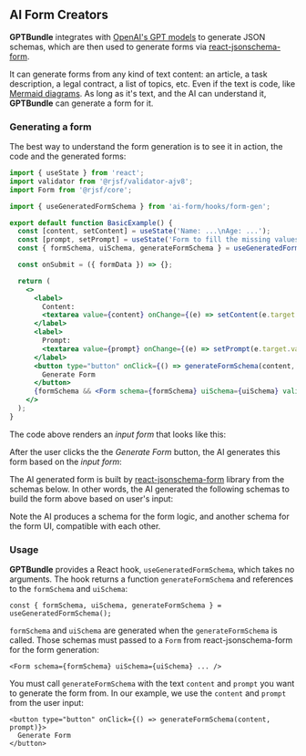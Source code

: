 
## AI Form Creators

**GPTBundle** integrates with [OpenAI's GPT models](https://platform.openai.com/docs/guides/text-generation)
to generate JSON schemas, which are then used to generate forms via [react-jsonschema-form](https://rjsf-team.github.io/react-jsonschema-form/docs/).

It can generate forms from any kind of text content: an article, a task description, a legal contract, a list of topics, etc.
Even if the text is code, like [Mermaid diagrams](https://mermaid.js.org/).
As long as it's text, and the AI can understand it, **GPTBundle** can generate a form for it.

### Generating a form

The best way to understand the form generation is to see it in action, the code and the generated forms:

```jsx {10,27}
import { useState } from 'react';
import validator from '@rjsf/validator-ajv8';
import Form from '@rjsf/core';

import { useGeneratedFormSchema } from 'ai-form/hooks/form-gen';

export default function BasicExample() {
  const [content, setContent] = useState('Name: ...\nAge: ...');
  const [prompt, setPrompt] = useState('Form to fill the missing values');
  const { formSchema, uiSchema, generateFormSchema } = useGeneratedFormSchema();

  const onSubmit = ({ formData }) => {};

  return (
    <>
      <label>
        Content:
        <textarea value={content} onChange={(e) => setContent(e.target.value)} />
      </label>
      <label>
        Prompt:
        <textarea value={prompt} onChange={(e) => setPrompt(e.target.value)} />
      </label>
      <button type="button" onClick={() => generateFormSchema(content, prompt)}>
        Generate Form
      </button>
      {formSchema && <Form schema={formSchema} uiSchema={uiSchema} validator={validator} onSubmit={onSubmit} />}
    </>
  );
}
```

The code above renders an _input form_ that looks like this:

<BasicInputForm />

After the user clicks the the _Generate Form_ button, the AI generates this form based on the _input form_:

<BasicGeneratedForm />

The AI generated form is built by [react-jsonschema-form](https://rjsf-team.github.io/react-jsonschema-form/docs/) library
from the schemas below. In other words, the AI generated the following schemas to build the form above based on user's input:

<BasicGeneratedSchemas />

Note the AI produces a schema for the form logic, and another schema for the form UI, compatible with each other.

### Usage

**GPTBundle** provides a React hook, `useGeneratedFormSchema`, which takes no arguments.
The hook returns a function `generateFormSchema` and references to the `formSchema` and `uiSchema`:

```tsx
const { formSchema, uiSchema, generateFormSchema } = useGeneratedFormSchema();
```

`formSchema` and `uiSchema` are generated when the `generateFormSchema` is called.
Those schemas must passed to a `Form` from react-jsonschema-form for the form generation:

```tsx
<Form schema={formSchema} uiSchema={uiSchema} ... />
```

You must call `generateFormSchema` with the text `content` and `prompt` you want to generate the form from.
In our example, we use the `content` and `prompt` from the user input:

```tsx
<button type="button" onClick={() => generateFormSchema(content, prompt)}>
  Generate Form
</button>
```
